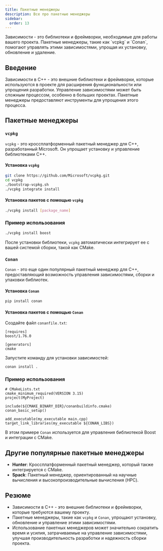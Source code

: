 ```yaml
---
title: Пакетные менеджеры
description: Все про пакетные менеджеры
sidebar:
  order: 13
---
```



<Aside>
Зависимости - это библиотеки и фреймворки, необходимые для работы вашего проекта. Пакетные менеджеры, такие как `vcpkg` и `Conan`, помогают управлять этими зависимостями, упрощая их установку, обновление и удаление.
</Aside>

## Введение
Зависимости в C++ - это внешние библиотеки и фреймворки, которые используются в проекте для расширения функциональности или упрощения разработки. Управление зависимостями может быть сложным процессом, особенно в больших проектах. Пакетные менеджеры предоставляют инструменты для упрощения этого процесса.

## Пакетные менеджеры

### `vcpkg`
`vcpkg` - это кроссплатформенный пакетный менеджер для C++, разработанный Microsoft. Он упрощает установку и управление библиотеками C++.

#### Установка `vcpkg`
```bash
git clone https://github.com/Microsoft/vcpkg.git
cd vcpkg
./bootstrap-vcpkg.sh
./vcpkg integrate install
```

#### Установка пакетов с помощью `vcpkg`
```bash
./vcpkg install [package_name]
```

### Пример использования
```bash
./vcpkg install boost
```
После установки библиотеки, `vcpkg` автоматически интегрирует ее с вашей системой сборки, такой как CMake.

### `Conan`
`Conan` - это еще один популярный пакетный менеджер для C++, предоставляющий возможность управления зависимостями, сборки и упаковки библиотек.

#### Установка `Conan`
```bash
pip install conan
```

#### Установка пакетов с помощью `Conan`
Создайте файл `conanfile.txt`:
```plaintext
[requires]
boost/1.76.0

[generators]
cmake
```

Запустите команду для установки зависимостей:
```bash
conan install .
```

### Пример использования
```plaintext
# CMakeLists.txt
cmake_minimum_required(VERSION 3.15)
project(MyProject)

include(${CMAKE_BINARY_DIR}/conanbuildinfo.cmake)
conan_basic_setup()

add_executable(my_executable main.cpp)
target_link_libraries(my_executable ${CONAN_LIBS})
```
В этом примере `Conan` используется для управления библиотекой Boost и интеграции с CMake.

## Другие популярные пакетные менеджеры
- **Hunter**: Кроссплатформенный пакетный менеджер, который также интегрируется с CMake.
- **Spack**: Пакетный менеджер, ориентированный на научные вычисления и высокопроизводительные вычисления (HPC).

## Резюме
- Зависимости в C++ - это внешние библиотеки и фреймворки, которые требуются вашему проекту.
- Пакетные менеджеры, такие как `vcpkg` и `Conan`, упрощают установку, обновление и управление этими зависимостями.
- Использование пакетных менеджеров может значительно сократить время и усилия, затрачиваемые на управление зависимостями, улучшая производительность разработки и надежность сборки проекта.
